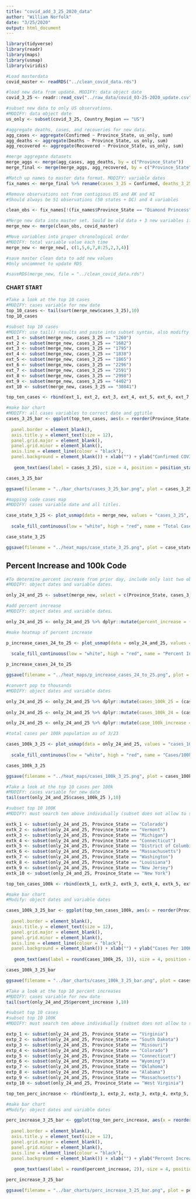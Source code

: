 ```yaml
---
title: "covid_add_3_25_2020_data"
author: "William Norfolk"
date: "3/25/2020"
output: html_document
---
```




```r
library(tidyverse)
library(readr)
library(maps)
library(usmap)
library(viridis)
```

```r
#Load masterdata
covid_master <- readRDS("../clean_covid_data.rds")
```


```r
#load new data from update. MODIFY: data object date
covid_3_25 <- readr::read_csv("../raw_data/covid_03-25-2020_update.csv")
```

```r
#subset new data to only US observations. 
#MODIFY: data object date
us_only <- subset(covid_3_25, Country_Region == "US")
```

```r
#aggregate deaths, cases, and recoveries for new data. 
agg_cases <- aggregate(Confirmed ~ Province_State, us_only, sum)
agg_deaths <- aggregate(Deaths ~ Province_State, us_only, sum)
agg_recovered <- aggregate(Recovered ~ Province_State, us_only, sum)
```

```r
#merge aggregate datasets
merge_aggs <- merge(agg_cases, agg_deaths, by = c("Province_State"))
merge_final <- merge(merge_aggs, agg_recovered, by = c("Province_State"))
```

```r
#Match up names to master data format. MODIFY: variable dates
fix_names <- merge_final %>% rename(cases_3_25 = Confirmed, deaths_3_25 = Deaths, recov_3_25 = Recovered)
```

```r
#Remove observations not from contigious US and AK and HI
#Should always be 51 observations (50 states + DC) and 4 variables

clean_obs <- fix_names[!(fix_names$Province_State == "Diamond Princess" | fix_names$Province_State == "Grand Princess" | fix_names$Province_State == "Guam" | fix_names$Province_State == "Puerto Rico" | fix_names$Province_State == "United States Virgin Islands" | fix_names$Province_State == "US" | fix_names$Province_State == "American Samoa" | fix_names$Province_State == "Northern Mariana Islands" | fix_names$Province_State == "Virgin Islands" | fix_names$Province_State == "Wuhan Evacuee" | fix_names$Province_State == "Recovered"),]
```

```r
#Merge new data into master set. Sould be old data + 3 new variables if successful
merge_new <- merge(clean_obs, covid_master)
```

```r
#Move variables into proper chronological order
#MODIFY: total variable value each time
merge_new <- merge_new[, c(1,5,6,7,8:25,2,3,4)]
```

```r
#save master clean data to add new values
#Only uncommnet to update RDS

#saveRDS(merge_new, file = "../clean_covid_data.rds")
```

#### CHART START

```r
#Take a look at the top 10 cases
#MODIFY: cases variable for new date
top_10_cases <- tail(sort(merge_new$cases_3_25),10)
top_10_cases
```

```r
#subset top 10 cases
#MODIFY: use tail() results and paste into subset syntax, also modifty cases date value
ext_1 <- subset(merge_new, cases_3_25 == "1260")
ext_2 <- subset(merge_new, cases_3_25 == "1682")
ext_3 <- subset(merge_new, cases_3_25 == "1795")
ext_4 <- subset(merge_new, cases_3_25 == "1838")
ext_5 <- subset(merge_new, cases_3_25 == "1865")
ext_6 <- subset(merge_new, cases_3_25 == "2296")
ext_7 <- subset(merge_new, cases_3_25 == "2591")
ext_8 <- subset(merge_new, cases_3_25 == "2998")
ext_9 <- subset(merge_new, cases_3_25 == "4402")
ext_10 <- subset(merge_new, cases_3_25 == "30841")

top_ten_cases <- rbind(ext_1, ext_2, ext_3, ext_4, ext_5, ext_6, ext_7, ext_8, ext_9, ext_10)
```

```r
#make bar chart
#MODIFY: all cases variables to correct date and ggtitle
cases_3_25_bar <- ggplot(top_ten_cases, aes(x = reorder(Province_State, -cases_3_25), cases_3_25)) + geom_bar(aes(fill = reorder(Province_State, -cases_3_25)),stat = "identity") + theme(axis.text.x = element_text(angle = 45, hjust = 1),
                                                                                                   legend.position = "none",                                                                        axis.text=element_text(size=12),
  panel.border = element_blank(),   
  axis.title.y = element_text(size = 12),
  panel.grid.major = element_blank(),
  panel.grid.minor = element_blank(),
  axis.line = element_line(colour = "black"),
  panel.background = element_blank()) + xlab("") + ylab("Confirmed COVID-19 Cases") + ggtitle("Top Ten Confirmed COVID-19 Cases by State 3/25/2020") +
  
   geom_text(aes(label = cases_3_25), size = 4, position = position_stack(vjust = 0.8))

cases_3_25_bar 
```

```r
ggsave(filename = "../bar_charts/cases_3_25_bar.png", plot = cases_3_25_bar)
```

```r
#mapping code cases map
#MODIFY: cases variable date and all titles.

case_state_3_25 <- plot_usmap(data = merge_new, values = "cases_3_25", color = "black") + 
  
  scale_fill_continuous(low = "white", high = "red", name = "Total Cases", label = scales::comma) + theme(legend.position = "right", plot.title = element_text(color = "black", size = 15, face = "bold"), plot.subtitle = element_text(color = "black", size = 10, face = "italic")) + labs(title = "COVID-19 Confirmed Cases by State", subtitle = "Data as of: 3/25/2020")

case_state_3_25
```

```r
ggsave(filename = "../heat_maps/case_state_3_25.png", plot = case_state_3_25)
```

## Percent Increase and 100k Code

```r
#To determine percent increase from prior day, include only last two observations
#MODIFY: object dates and variable dates.

only_24_and_25 <- subset(merge_new, select = c(Province_State, cases_3_24, cases_3_25, fips, total_pop))
```


```r
#add percent increase
#MODIFY: object dates and variable dates.

only_24_and_25 <- only_24_and_25 %>% dplyr::mutate(percent_increase = (cases_3_25 - cases_3_24) / cases_3_24 * 100)
```

```r
#make heatmap of percent increase

p_increase_cases_24_to_25 <- plot_usmap(data = only_24_and_25, values = "percent_increase", color = "black") + 
  
  scale_fill_continuous(low = "white", high = "red", name = "Percent Increase", label = scales::comma) + theme(legend.position = "right", plot.title = element_text(color = "black", size = 15, face = "bold"), plot.subtitle = element_text(color = "black", size = 10, face = "italic")) + labs(title = "Percent Increase of Confirmed COVID-19 Cases by State", subtitle = "From: 3/24/2020-3/25/2020")

p_increase_cases_24_to_25
```

```r
ggsave(filename = "../heat_maps/p_increase_cases_24_to_25.png", plot = p_increase_cases_24_to_25)
```

```r
#convert pop to thousands
#MODIFY: object dates and variable dates

only_24_and_25 <- only_24_and_25 %>% dplyr::mutate(cases_100k_25 = (cases_3_25 / total_pop) *100000)
  
only_24_and_25 <- only_24_and_25 %>% dplyr::mutate(cases_100k_24 = (cases_3_24 / total_pop) * 100000)

only_24_and_25 <- only_24_and_25 %>% dplyr::mutate(case_100k_increase = (cases_100k_25 - cases_100k_24) / cases_100k_25 *100)

```

```r
#total cases per 100k population as of 3/23

cases_100k_3_25 <- plot_usmap(data = only_24_and_25, values = "cases_100k_25", color = "black") + 
  
  scale_fill_continuous(low = "white", high = "red", name = "Cases/100k Population", label = scales::comma) + theme(legend.position = "right", plot.title = element_text(color = "black", size = 15, face = "bold"), plot.subtitle = element_text(color = "black", size = 10, face = "italic")) + labs(title = "COVID-19 Confirmed Cases Per 100K Individuals by State", subtitle = "Data as of: 3/25/2020")

cases_100k_3_25
```

```r
ggsave(filename = "../heat_maps/cases_100k_3_25.png", plot = cases_100k_3_25)
```

```r
#Take a look at the top 10 cases per 100k
#MODIFY: cases variable for new date
tail(sort(only_24_and_25$cases_100k_25 ),10)
```


```r
#subset top 10 100K
#MODIFY: must search ten above individually (subset does not allow to select by these values for some reason...) and past the states in the code below.Also modify variable and object date names.

extk_1 <- subset(only_24_and_25, Province_State == "Colorado")
extk_2 <- subset(only_24_and_25, Province_State == "Vermont")
extk_3 <- subset(only_24_and_25, Province_State == "Michigan")
extk_4 <- subset(only_24_and_25, Province_State == "Connecticut")
extk_5 <- subset(only_24_and_25, Province_State == "District of Columbia")
extk_6 <- subset(only_24_and_25, Province_State == "Massachusetts")
extk_7 <- subset(only_24_and_25, Province_State == "Washington")
extk_8 <- subset(only_24_and_25, Province_State == "Louisiana")
extk_9 <- subset(only_24_and_25, Province_State == "New Jersey")
extk_10 <- subset(only_24_and_25, Province_State == "New York")

top_ten_cases_100k <- rbind(extk_1, extk_2, extk_3, extk_4, extk_5, extk_6, extk_7, extk_8, extk_9, extk_10)
```

```r
#make bar chart
#Modify: object dates and variable dates

cases_100k_3_25_bar <- ggplot(top_ten_cases_100k, aes(x = reorder(Province_State, -cases_100k_25), cases_100k_25)) + geom_bar(aes(fill = reorder(Province_State, -cases_100k_25)), stat = "identity") + theme(axis.text.x = element_text(angle = 45, hjust = 1),
                                                                                                   legend.position = "none",                                                                        axis.text=element_text(size=12),
  panel.border = element_blank(),   
  axis.title.y = element_text(size = 12),
  panel.grid.major = element_blank(),
  panel.grid.minor = element_blank(),
  axis.line = element_line(colour = "black"),
  panel.background = element_blank()) + xlab("") + ylab("Cases Per 100K Individuals") + ggtitle("Top Ten COVID-19 Confirmed Cases Per 100K Individuals by State 3/25/2020") +
  
   geom_text(aes(label = round(cases_100k_25, 1)), size = 4, position = position_stack(vjust = 0.8))

cases_100k_3_25_bar
```

```r
ggsave(filename = "../bar_charts/cases_100k_3_25_bar.png", plot = cases_100k_3_25_bar)
```

```r
#Take a look at the top 10 percent increases
#MODIFY: cases variable for new date
tail(sort(only_24_and_25$percent_increase ),10)
```

```r
#subset top 10 cases
#subset top 10 100K
#MODIFY: must search ten above individually (subset does not allow to select by these values for some reason...) and past the states in the code below.Also modify variable and object date names.

extp_1 <- subset(only_24_and_25, Province_State == "Virginia")
extp_2 <- subset(only_24_and_25, Province_State == "South Dakota")
extp_3 <- subset(only_24_and_25, Province_State == "Missouri")
extp_4 <- subset(only_24_and_25, Province_State == "Colorado")
extp_5 <- subset(only_24_and_25, Province_State == "Connecticut")
extp_6 <- subset(only_24_and_25, Province_State == "Wyoming")
extp_7 <- subset(only_24_and_25, Province_State == "Oklahoma")
extp_8 <- subset(only_24_and_25, Province_State == "Alabama")
extp_9 <- subset(only_24_and_25, Province_State == "Massachusetts")
extp_10 <- subset(only_24_and_25, Province_State == "West Virginia")

top_ten_perc_increase <- rbind(extp_1, extp_2, extp_3, extp_4, extp_5, extp_6, extp_7, extp_8, extp_9, extp_10)
```

```r
#make bar chart
#Modify: object dates and variable dates

perc_increase_3_25_bar <- ggplot(top_ten_perc_increase, aes(x = reorder(Province_State, -percent_increase), percent_increase)) + geom_bar(aes(fill = reorder(Province_State, -percent_increase)), stat = "identity") + theme(axis.text.x = element_text(angle = 45, hjust = 1),
                                                                                                   legend.position = "none",                                                                        axis.text=element_text(size=12),
  panel.border = element_blank(),
  axis.title.y = element_text(size = 12),
  panel.grid.major = element_blank(),
  panel.grid.minor = element_blank(),
  axis.line = element_line(colour = "black"),
  panel.background = element_blank()) + xlab("") + ylab("Percent Increase") + ggtitle("COVID-19: Top Ten Percent Increase by State from 3/24/20-3/25/20") +
  
   geom_text(aes(label = round(percent_increase, 2)), size = 4, position = position_stack(vjust = 0.8))

perc_increase_3_25_bar
```

```r
ggsave(filename = "../bar_charts/perc_increase_3_25_bar.png", plot = perc_increase_3_25_bar)
```





